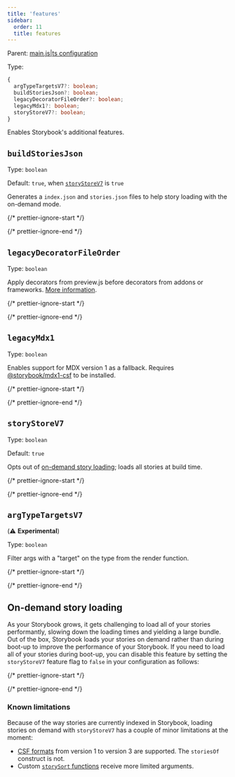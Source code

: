 ```yaml
---
title: 'features'
sidebar:
  order: 11
  title: features
---
```


Parent: [main.js|ts configuration](./main-config.mdx)

Type:

```ts
{
  argTypeTargetsV7?: boolean;
  buildStoriesJson?: boolean;
  legacyDecoratorFileOrder?: boolean;
  legacyMdx1?: boolean;
  storyStoreV7?: boolean;
}
```

Enables Storybook's additional features.

## `buildStoriesJson`

Type: `boolean`

Default: `true`, when [`storyStoreV7`](#storystorev7) is `true`

Generates a `index.json` and `stories.json` files to help story loading with the on-demand mode.

{/* prettier-ignore-start */}

<CodeSnippets path="main-config-features-build-stories-json.md" />

{/* prettier-ignore-end */}

## `legacyDecoratorFileOrder`

Type: `boolean`

Apply decorators from preview.js before decorators from addons or frameworks. [More information](https://github.com/storybookjs/storybook/blob/next/MIGRATION.md#changed-decorator-order-between-previewjs-and-addonsframeworks).

{/* prettier-ignore-start */}

<CodeSnippets path="main-config-features-legacy-decorator-file-order.md" />

{/* prettier-ignore-end */}

## `legacyMdx1`

Type: `boolean`

Enables support for MDX version 1 as a fallback. Requires [@storybook/mdx1-csf](https://github.com/storybookjs/mdx1-csf) to be installed.

{/* prettier-ignore-start */}

<CodeSnippets path="main-config-features-legacy-mdx-1.md" />

{/* prettier-ignore-end */}

## `storyStoreV7`

Type: `boolean`

Default: `true`

Opts out of [on-demand story loading](#on-demand-story-loading); loads all stories at build time.

{/* prettier-ignore-start */}

<CodeSnippets path="main-config-features-story-store-v7.md" />

{/* prettier-ignore-end */}

## `argTypeTargetsV7`

(⚠️ **Experimental**)

Type: `boolean`

Filter args with a "target" on the type from the render function.

{/* prettier-ignore-start */}

<CodeSnippets path="main-config-features-arg-type-targets-v7.md" />

{/* prettier-ignore-end */}

## On-demand story loading

As your Storybook grows, it gets challenging to load all of your stories performantly, slowing down the loading times and yielding a large bundle. Out of the box, Storybook loads your stories on demand rather than during boot-up to improve the performance of your Storybook. If you need to load all of your stories during boot-up, you can disable this feature by setting the `storyStoreV7` feature flag to `false` in your configuration as follows:

{/* prettier-ignore-start */}

<CodeSnippets path="main-config-features-story-store-v7.md" />

{/* prettier-ignore-end */}

### Known limitations

Because of the way stories are currently indexed in Storybook, loading stories on demand with `storyStoreV7` has a couple of minor limitations at the moment:

* [CSF formats](../../api/csf.mdx) from version 1 to version 3 are supported. The `storiesOf` construct is not.
* Custom [`storySort` functions](../../writing-stories/naming-components-and-hierarchy.mdx#sorting-stories) receive more limited arguments.
